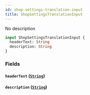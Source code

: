 ```yaml
---
id: shop-settings-translation-input
title: ShopSettingsTranslationInput
---
```


No description

```graphql
input ShopSettingsTranslationInput {
  headerText: String
  description: String
}
```

### Fields

#### `headerText` ([`String`](../../../developer/api-reference/scalars/string))

#### `description` ([`String`](../../../developer/api-reference/scalars/string))
